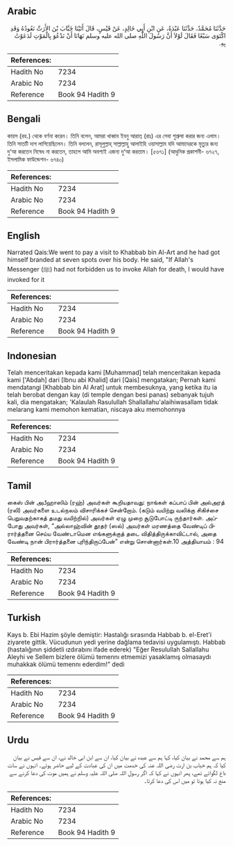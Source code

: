 ## Arabic


<div dir="rtl" lang="ar" style={{fontSize:'larger',backgroundColor:'#f8f9fa',padding:20}}>
حَدَّثَنَا مُحَمَّدٌ، حَدَّثَنَا عَبْدَةُ، عَنِ ابْنِ أَبِي خَالِدٍ، عَنْ قَيْسٍ، قَالَ أَتَيْنَا خَبَّابَ بْنَ الأَرَتِّ نَعُودُهُ وَقَدِ اكْتَوَى سَبْعًا فَقَالَ لَوْلاَ أَنَّ رَسُولَ اللَّهِ صلى الله عليه وسلم نَهَانَا أَنْ نَدْعُوَ بِالْمَوْتِ لَدَعَوْتُ بِهِ‏.‏
</div>
<div style={{backgroundColor:'#f8f9fa',padding:20, marginBottom: 10}}><table> <thead> <tr> <th>References:</th> <th></th> </tr> </thead> <tbody><tr><td>Hadith No</td><td>7234</td></tr><tr><td>Arabic No</td><td>7234</td></tr><tr><td>Reference</td><td>Book 94 Hadith 9</td></tr></tbody></table></div>

## Bengali


<div dir="ltr" lang="bn" style={{fontSize:'larger',backgroundColor:'#f8f9fa',padding:20}}>
কায়স (রহ.) থেকে বর্ণনা করেন। তিনি বলেন, আমরা খাব্বাব ইবনু আরাত্ (রাঃ) এর সেবা শুশ্রুষা করার জন্য এলাম। তিনি সাতটি দাগ লাগিয়েছিলেন। তিনি বললেন, রাসূলুল্লাহ্ সাল্লাল্লাহু আলাইহি ওয়াসাল্লাম যদি আমাদেরকে মৃত্যুর জন্য দু‘আ করতেন নিষেধ না করতেন, তাহলে আমি অবশ্যই এজন্য দু‘আ করতাম। [৫৬৭১] (আধুনিক প্রকাশনী- ৬৭২৭, ইসলামিক ফাউন্ডেশন- ৬৭৪০)
</div>
<div style={{backgroundColor:'#f8f9fa',padding:20, marginBottom: 10}}><table> <thead> <tr> <th>References:</th> <th></th> </tr> </thead> <tbody><tr><td>Hadith No</td><td>7234</td></tr><tr><td>Arabic No</td><td>7234</td></tr><tr><td>Reference</td><td>Book 94 Hadith 9</td></tr></tbody></table></div>

## English


<div dir="ltr" lang="en" style={{fontSize:'larger',backgroundColor:'#f8f9fa',padding:20}}>
Narrated Qais:We went to pay a visit to Khabbab bin Al-Art and he had got himself branded at seven spots over his body. He said, "If Allah's Messenger (ﷺ) had not forbidden us to invoke Allah for death, I would have invoked for it
</div>
<div style={{backgroundColor:'#f8f9fa',padding:20, marginBottom: 10}}><table> <thead> <tr> <th>References:</th> <th></th> </tr> </thead> <tbody><tr><td>Hadith No</td><td>7234</td></tr><tr><td>Arabic No</td><td>7234</td></tr><tr><td>Reference</td><td>Book 94 Hadith 9</td></tr></tbody></table></div>

## Indonesian


<div dir="ltr" lang="id" style={{fontSize:'larger',backgroundColor:'#f8f9fa',padding:20}}>
Telah menceritakan kepada kami [Muhammad] telah menceritakan kepada kami ['Abdah] dari [Ibnu abi Khalid] dari [Qais] mengatakan; Pernah kami mendatangi [Khabbab bin Al Arat] untuk membesuknya, yang ketika itu ia telah berobat dengan kay (di temple dengan besi panas) sebanyak tujuh kali, dia mengatakan; 'Kalaulah Rasulullah Shallallahu'alaihiwasallam tidak melarang kami memohon kematian, niscaya aku memohonnya
</div>
<div style={{backgroundColor:'#f8f9fa',padding:20, marginBottom: 10}}><table> <thead> <tr> <th>References:</th> <th></th> </tr> </thead> <tbody><tr><td>Hadith No</td><td>7234</td></tr><tr><td>Arabic No</td><td>7234</td></tr><tr><td>Reference</td><td>Book 94 Hadith 9</td></tr></tbody></table></div>

## Tamil


<div dir="ltr" lang="ta" style={{fontSize:'larger',backgroundColor:'#f8f9fa',padding:20}}>
கைஸ் பின் அபீஹாஸிம் (ரஹ்) அவர்கள் கூறியதாவது: நாங்கள் கப்பாப் பின் அல்அரத் (ரலி) அவர்களை உடல்நலம் விசாரிக்கச் சென்றோம். (கடும் வயிற்று வலிக்கு சிகிச்சை பெறுவதற்காகத் தமது வயிற்றில்) அவர்கள் ஏழு முறை சூடுபோட்டி ருந்தார்கள். அப்போது அவர்கள், “அல்லாஹ்வின் தூதர் (ஸல்) அவர்கள் மரணத்தை வேண்டிப் பிரார்த்தனை செய்ய வேண்டாமென எங்களுக்குத் தடை விதித்திருக்காவிட்டால், அதை வேண்டி நான் பிரார்த்தனை புரிந்திருப்பேன்” என்று சொன்னார்கள்.10 அத்தியாயம் : 94
</div>
<div style={{backgroundColor:'#f8f9fa',padding:20, marginBottom: 10}}><table> <thead> <tr> <th>References:</th> <th></th> </tr> </thead> <tbody><tr><td>Hadith No</td><td>7234</td></tr><tr><td>Arabic No</td><td>7234</td></tr><tr><td>Reference</td><td>Book 94 Hadith 9</td></tr></tbody></table></div>

## Turkish


<div dir="ltr" lang="tr" style={{fontSize:'larger',backgroundColor:'#f8f9fa',padding:20}}>
Kays b. Ebi Hazim şöyle demiştir: Hastalığı sırasında Habbab b. el-Eret'i ziyarete gittik. Vücudunun yedi yerine dağlama tedavisi uygulamıştı. Habbab (hastalığının şiddetli ızdırabını ifade ederek) "Eğer Resulullah Sallallahu Aleyhi ve Sellem bizlere ölümü temennı etmemizi yasaklamış olmasaydı muhakkak ölümü temennı ederdim!" dedi
</div>
<div style={{backgroundColor:'#f8f9fa',padding:20, marginBottom: 10}}><table> <thead> <tr> <th>References:</th> <th></th> </tr> </thead> <tbody><tr><td>Hadith No</td><td>7234</td></tr><tr><td>Arabic No</td><td>7234</td></tr><tr><td>Reference</td><td>Book 94 Hadith 9</td></tr></tbody></table></div>

## Urdu


<div dir="rtl" lang="ur" style={{fontSize:'larger',backgroundColor:'#f8f9fa',padding:20}}>
ہم سے محمد نے بیان کیا، کہا ہم سے عبدہ نے بیان کیا، ان سے ابن ابی خالد نے، ان سے قیس نے بیان کیا کہ ہم خباب بن ارت رضی اللہ عنہ کی خدمت میں ان کی عبادت کے لیے حاضر ہوئے۔ انہوں نے سات داغ لگوائے تھے، پھر انہوں نے کہا کہ اگر رسول اللہ صلی اللہ علیہ وسلم نے ہمیں موت کی دعا کرنے سے منع نہ کیا ہوتا تو میں اس کی دعا کرتا۔
</div>
<div style={{backgroundColor:'#f8f9fa',padding:20, marginBottom: 10}}><table> <thead> <tr> <th>References:</th> <th></th> </tr> </thead> <tbody><tr><td>Hadith No</td><td>7234</td></tr><tr><td>Arabic No</td><td>7234</td></tr><tr><td>Reference</td><td>Book 94 Hadith 9</td></tr></tbody></table></div>